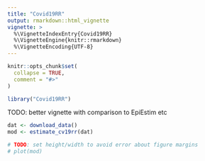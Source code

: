 ```yaml
---
title: "Covid19RR"
output: rmarkdown::html_vignette
vignette: >
  %\VignetteIndexEntry{Covid19RR}
  %\VignetteEngine{knitr::rmarkdown}
  %\VignetteEncoding{UTF-8}
---
```


```r
knitr::opts_chunk$set(
  collapse = TRUE,
  comment = "#>"
)
```

```r
library("Covid19RR")
```

TODO: better vignette with comparison to EpiEstim etc

```r
dat <- download_data()
mod <- estimate_cv19rr(dat)
```

```r
# TODO: set height/width to avoid error about figure margins
# plot(mod)
```

